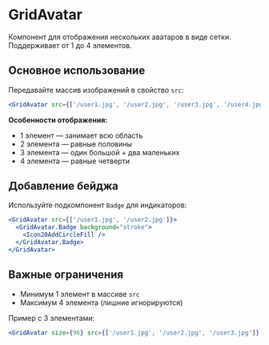 <Overview>

# GridAvatar

Компонент для отображения нескольких аватаров в виде сетки. Поддерживает от 1 до 4 элементов.

</Overview>

## Основное использование

Передавайте массив изображений в свойство `src`:

```jsx
<GridAvatar src={['/user1.jpg', '/user2.jpg', '/user3.jpg', '/user4.jpg']} />
```

**Особенности отображения:**

- 1 элемент — занимает всю область
- 2 элемента — равные половины
- 3 элемента — один большой + два маленьких
- 4 элемента — равные четверти

## Добавление бейджа

Используйте подкомпонент `Badge` для индикаторов:

```jsx
<GridAvatar src={['/user1.jpg', '/user2.jpg']}>
  <GridAvatar.Badge background="stroke">
    <Icon20AddCircleFill />
  </GridAvatar.Badge>
</GridAvatar>
```

## Важные ограничения

- Минимум 1 элемент в массиве `src`
- Максимум 4 элемента (лишние игнорируются)

Пример с 3 элементами:

```jsx
<GridAvatar size={96} src={['/user1.jpg', '/user2.jpg', '/user3.jpg']} alt="Участники группы" />
```
